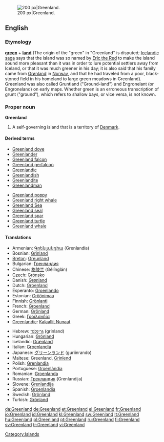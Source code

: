 [[Image:Greenland big.png|thumb|right|200 px|Greenland.]]
==English==
{{wikipedia}}

===Etymology===
'''[[green]]''' + '''[[land]]''' (The origin of the "green" in "Greenland" is disputed; [[Icelandic]] [[saga]] says that the island was so named by [[w:Eric the Red|Eric the Red]] to make the island sound more pleasant than it was in order to lure potential settlers away from Iceland, or that it was much greener in his day; it is also said that his family came from [[Grønland]] in [[Norway]], and that he had traveled from a poor, black-stoned field in his homeland to large green meadows in Greenland). Greenland was also called Gruntland ("Ground-land") and Engronelant (or Engroneland) on early maps. Whether green is an erroneous transcription of grunt ("ground"), which refers to shallow bays, or vice versa, is not known.

===Proper noun===
'''Greenland'''

# A self-governing island that is a territory of [[Denmark]].

====Derived terms====
{{top2}}
* [[Greenland dove]]
* [[Greenlander]]
* [[Greenland falcon]]
* [[Greenland gerfalcon]]
* [[Greenlandic]]
* [[Greenlandish]]
* [[Greenlandite]]
* [[Greenlandman]]
{{mid2}}
* [[Greenland poppy]]
* [[Greenland right whale]]
* [[w:Greenland Sea|Greenland Sea]]
* [[Greenland seal]]
* [[Greenland spar]]
* [[Greenland turtle]]
* [[Greenland whale]]
{{bottom}}

====Translations====
{{trans-top|A self-governing island that is a territory of Denmark}}
* Armenian: [[Գրենլանդիա]] (Grenlandia)
* Bosnian: [[Grinland]] {{m}}
* [[Breton]]: [[Greunland]]
* Bulgarian: [[Гренландия]]
* Chinese: [[格陵兰]] (Gélínglán)
* Czech: [[Grónsko]] {{n}}
* Danish: [[Grønland]]
* Dutch: [[Groenland]]
* Esperanto: [[Groenlando]]
* Estonian: [[Gröönimaa]]
* Finnish: [[Grönlanti]]
* French: [[Groenland]] {{m}}
* German: [[Grönland]] {{n}}
* Greek: [[Γροιλανδία]] {{f}}
* [[Greenlandic]]: [[Kalaallit Nunaat]]
{{trans-mid}}
* Hebrew: [[גרינלנד]] (grinland)
* Hungarian: [[Grönland]]
* Icelandic: [[Grænland]] {{n}}
* Italian: [[Groenlandia]] {{f}}
* Japanese: [[グリーンランド]] (guriinrando)
* Maltese: Greenland, [[Grinlend]]
* Polish: [[Grenlandia]]
* Portuguese: [[Groenlândia]] {{f}}
* Romanian: [[Groenlanda]] {{f}}
* Russian: [[Гренландия]] {{f}} (Grenlandija)
* Slovene: [[Grenlandija]] {{f}}
* Spanish: [[Groenlandia]] {{f}}
* Swedish: [[Grönland#Swedish|Grönland]] {{n}}
* Turkish: [[Grönland]]
{{trans-bottom}}

[[Category:Islands]]

[[da:Greenland]]
[[de:Greenland]]
[[et:Greenland]]
[[el:Greenland]]
[[fr:Greenland]]
[[io:Greenland]]
[[id:Greenland]]
[[kl:Greenland]]
[[sw:Greenland]]
[[lt:Greenland]]
[[hu:Greenland]]
[[pl:Greenland]]
[[pt:Greenland]]
[[ru:Greenland]]
[[fi:Greenland]]
[[sv:Greenland]]
[[tr:Greenland]]
[[vi:Greenland]]